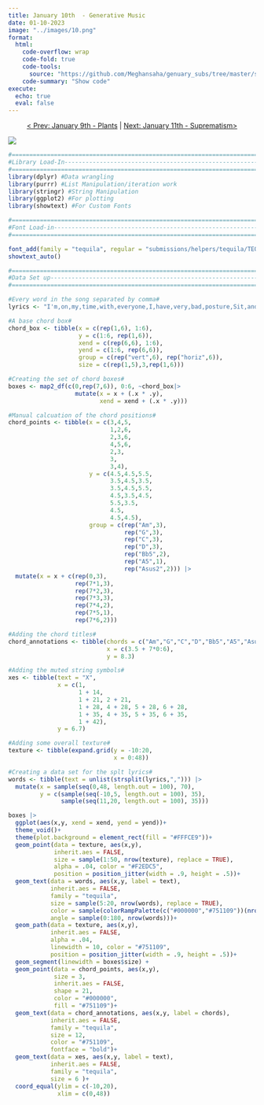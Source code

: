 ```yaml
---
title: January 10th  - Generative Music
date: 01-10-2023
image: "../images/10.png"
format:
  html:
    code-overflow: wrap
    code-fold: true
    code-tools:
      source: "https://github.com/Meghansaha/genuary_subs/tree/master/submissions/scripts/10_gen_music.R"
    code-summary: "Show code"
execute:
  echo: true
  eval: false
---
```


<center>[\< Prev: January 9th - Plants](day_09.qmd) \| [Next: January 11th - Suprematism\>](day_11.qmd)</center>

![](/images/10.png){fig-alt="An image of the five guitar chords maps of the notes played in the Nirvana song, Pennyroyal Tea on a beige background. The lyrics to the song is randomly placed on the page at different positions and angles in a dark maroon font." fig-align="center"}

```r
#=============================================================================#
#Library Load-In---------------------------------------------------------------
#=============================================================================#
library(dplyr) #Data wrangling
library(purrr) #List Manipulation/iteration work
library(stringr) #String Manipulation
library(ggplot2) #For plotting
library(showtext) #For Custom Fonts

#=============================================================================#
#Font Load-in------------------------------------------------------------------
#=============================================================================#

font_add(family = "tequila", regular = "submissions/helpers/tequila/TEQUILA_.TTF")
showtext_auto()

#=============================================================================#
#Data Set up-------------------------------------------------------------------
#=============================================================================#

#Every word in the song separated by comma#
lyrics <- "I'm,on,my,time,with,everyone,I,have,very,bad,posture,Sit,and,drink,Pennyroyal,Tea,Distill,the,life,that's,inside,of,me,Sit,and,drink,Pennyroyal,Tea,I'm,anemic,royalty,Give,me,a,Leonard,Cohen,afterworld,So,I,can,sigh,eternally,I'm,so,tired,I,can't,sleep,I'm,a,liar,and,a,thief,Sit,and,drink,Pennyroyal,Tea,I'm,anemic,royalty,I'm,on,warm,milk,and,laxatives,Cherry-flavored,antacids"

#A base chord box#
chord_box <- tibble(x = c(rep(1,6), 1:6),
                    y = c(1:6, rep(1,6)),
                    xend = c(rep(6,6), 1:6),
                    yend = c(1:6, rep(6,6)),
                    group = c(rep("vert",6), rep("horiz",6)),
                    size = c(rep(1,5),3,rep(1,6)))

#Creating the set of chord boxes#
boxes <- map2_df(c(0,rep(7,6)), 0:6, ~chord_box|>
                   mutate(x = x + (.x * .y),
                          xend = xend + (.x * .y)))

#Manual calcuation of the chord positions#
chord_points <- tibble(x = c(3,4,5,
                             1,2,6,
                             2,3,6,
                             4,5,6,
                             2,3,
                             3,
                             3,4),
                       y = c(4.5,4.5,5.5,
                             3.5,4.5,3.5,
                             3.5,4.5,5.5,
                             4.5,3.5,4.5,
                             5.5,3.5,
                             4.5,
                             4.5,4.5),
                       group = c(rep("Am",3),
                                 rep("G",3),
                                 rep("C",3),
                                 rep("D",3),
                                 rep("Bb5",2),
                                 rep("A5",1),
                                 rep("Asus2",2))) |>
  mutate(x = x + c(rep(0,3),
                   rep(7*1,3),
                   rep(7*2,3),
                   rep(7*3,3),
                   rep(7*4,2),
                   rep(7*5,1),
                   rep(7*6,2)))

#Adding the chord titles#
chord_annotations <- tibble(chords = c("Am","G","C","D","Bb5","A5","Asus2"),
                            x = c(3.5 + 7*0:6),
                            y = 8.3)

#Adding the muted string symbols#
xes <- tibble(text = "X",
              x = c(1,
                    1 + 14,
                    1 + 21, 2 + 21,
                    1 + 28, 4 + 28, 5 + 28, 6 + 28,
                    1 + 35, 4 + 35, 5 + 35, 6 + 35,
                    1 + 42),
              y = 6.7)

#Adding some overall texture#
texture <- tibble(expand.grid(y = -10:20,
                              x = 0:48))

#Creating a data set for the splt lyrics#
words <- tibble(text = unlist(strsplit(lyrics,","))) |>
  mutate(x = sample(seq(0,48, length.out = 100), 70),
         y = c(sample(seq(-10,5, length.out = 100), 35),
               sample(seq(11,20, length.out = 100), 35)))

boxes |>
  ggplot(aes(x,y, xend = xend, yend = yend))+
  theme_void()+
  theme(plot.background = element_rect(fill = "#FFFCE9"))+
  geom_point(data = texture, aes(x,y), 
             inherit.aes = FALSE, 
             size = sample(1:50, nrow(texture), replace = TRUE), 
             alpha = .04, color = "#F2EDC5", 
             position = position_jitter(width = .9, height = .5))+
  geom_text(data = words, aes(x,y, label = text), 
            inherit.aes = FALSE, 
            family = "tequila", 
            size = sample(5:20, nrow(words), replace = TRUE), 
            color = sample(colorRampPalette(c("#000000","#751109"))(nrow(words))), 
            angle = sample(0:180, nrow(words)))+
  geom_path(data = texture, aes(x,y), 
            inherit.aes = FALSE,  
            alpha = .04, 
            linewidth = 10, color = "#751109", 
            position = position_jitter(width = .9, height = .5))+
  geom_segment(linewidth = boxes$size) +
  geom_point(data = chord_points, aes(x,y), 
             size = 3, 
             inherit.aes = FALSE, 
             shape = 21, 
             color = "#000000", 
             fill = "#751109")+
  geom_text(data = chord_annotations, aes(x,y, label = chords), 
            inherit.aes = FALSE, 
            family = "tequila", 
            size = 12, 
            color = "#751109", 
            fontface = "bold")+
  geom_text(data = xes, aes(x,y, label = text), 
            inherit.aes = FALSE, 
            family = "tequila", 
            size = 6 )+
  coord_equal(ylim = c(-10,20), 
              xlim = c(0,48))
```
